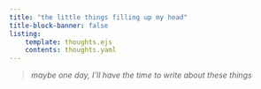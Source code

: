 ```yaml
---
title: "the little things filling up my head"
title-block-banner: false
listing:
    template: thoughts.ejs
    contents: thoughts.yaml
---
```


> <i>maybe one day, I'll have the time to write about these things</i>